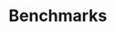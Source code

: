 
# Benchmarks

<div class="grid grid-cols-2 gap-6 mb-4">
	<DocCard
		title="Airflow, Prefect, Temporal and Windmill"
		description="Comparing performance of Airflow, Prefect, Temporal and Windmill for 2 representative usecases"
		href="/docs/misc/benchmarks/competitors"
	/>
	<DocCard
		title="Windmill vs AWS Lambda"
		description="Comparing performance of Windmill and AWS Lambda"
		href="/docs/misc/benchmarks/aws_lambda"
	/>
	<DocCard
		title="Blog - Fastest self-hostable open-source workflow engine"
		description="Why is Windmill the fastest self-hostable workflow engine and job processing framework"
		href="/blog/launch-week-1/fastest-workflow-engine"
	/>
</div>
